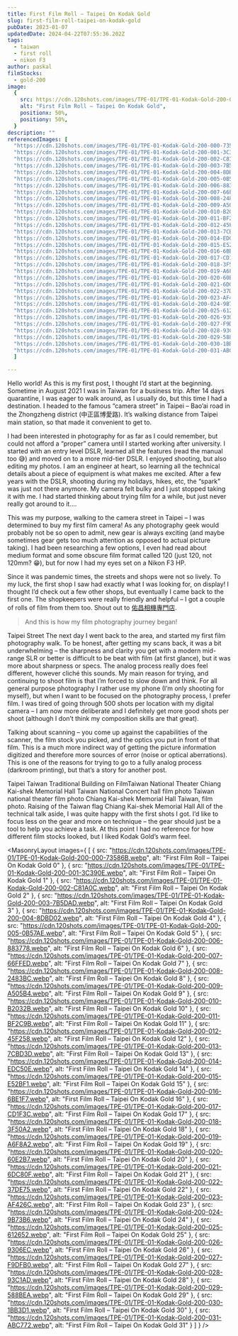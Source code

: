 ```yaml
---
title: First Film Roll – Taipei On Kodak Gold
slug: first-film-roll-taipei-on-kodak-gold
pubDate: 2023-01-07
updatedDate: 2024-04-22T07:55:36.202Z
tags: 
  - taiwan
  - first roll
  - nikon F3
author: paskal
filmStocks: 
  - gold-200
image:
  {
    src: https://cdn.120shots.com/images/TPE-01/TPE-01-Kodak-Gold-200-014-EDC50E.webp,
    alt: "First Film Roll – Taipei On Kodak Gold",
    positionx: 50%,
    positiony: 50%,
  }
description: ""
referencedImages: [
  "https://cdn.120shots.com/images/TPE-01/TPE-01-Kodak-Gold-200-000-73586B.webp",
  "https://cdn.120shots.com/images/TPE-01/TPE-01-Kodak-Gold-200-001-3C390E.webp",
  "https://cdn.120shots.com/images/TPE-01/TPE-01-Kodak-Gold-200-002-C81A0C.webp",
  "https://cdn.120shots.com/images/TPE-01/TPE-01-Kodak-Gold-200-003-7B5DAD.webp",
  "https://cdn.120shots.com/images/TPE-01/TPE-01-Kodak-Gold-200-004-8DBD02.webp",
  "https://cdn.120shots.com/images/TPE-01/TPE-01-Kodak-Gold-200-005-0B57AE.webp",
  "https://cdn.120shots.com/images/TPE-01/TPE-01-Kodak-Gold-200-006-883778.webp",
  "https://cdn.120shots.com/images/TPE-01/TPE-01-Kodak-Gold-200-007-66FFED.webp",
  "https://cdn.120shots.com/images/TPE-01/TPE-01-Kodak-Gold-200-008-2483BC.webp",
  "https://cdn.120shots.com/images/TPE-01/TPE-01-Kodak-Gold-200-009-A505B4.webp",
  "https://cdn.120shots.com/images/TPE-01/TPE-01-Kodak-Gold-200-010-B2032B.webp",
  "https://cdn.120shots.com/images/TPE-01/TPE-01-Kodak-Gold-200-011-BF2C9B.webp",
  "https://cdn.120shots.com/images/TPE-01/TPE-01-Kodak-Gold-200-012-45F258.webp",
  "https://cdn.120shots.com/images/TPE-01/TPE-01-Kodak-Gold-200-013-7CBD3D.webp",
  "https://cdn.120shots.com/images/TPE-01/TPE-01-Kodak-Gold-200-014-EDC50E.webp",
  "https://cdn.120shots.com/images/TPE-01/TPE-01-Kodak-Gold-200-015-E52BF1.webp",
  "https://cdn.120shots.com/images/TPE-01/TPE-01-Kodak-Gold-200-016-6BE1F7.webp",
  "https://cdn.120shots.com/images/TPE-01/TPE-01-Kodak-Gold-200-017-CD1F3C.webp",
  "https://cdn.120shots.com/images/TPE-01/TPE-01-Kodak-Gold-200-018-3F50A2.webp",
  "https://cdn.120shots.com/images/TPE-01/TPE-01-Kodak-Gold-200-019-A6F8A2.webp",
  "https://cdn.120shots.com/images/TPE-01/TPE-01-Kodak-Gold-200-020-60E2B7.webp",
  "https://cdn.120shots.com/images/TPE-01/TPE-01-Kodak-Gold-200-021-6DC80F.webp",
  "https://cdn.120shots.com/images/TPE-01/TPE-01-Kodak-Gold-200-022-37DE75.webp",
  "https://cdn.120shots.com/images/TPE-01/TPE-01-Kodak-Gold-200-023-AF426C.webp",
  "https://cdn.120shots.com/images/TPE-01/TPE-01-Kodak-Gold-200-024-9B73B6.webp",
  "https://cdn.120shots.com/images/TPE-01/TPE-01-Kodak-Gold-200-025-612652.webp",
  "https://cdn.120shots.com/images/TPE-01/TPE-01-Kodak-Gold-200-026-9306EC.webp",
  "https://cdn.120shots.com/images/TPE-01/TPE-01-Kodak-Gold-200-027-F9DFB0.webp",
  "https://cdn.120shots.com/images/TPE-01/TPE-01-Kodak-Gold-200-028-93C1AD.webp",
  "https://cdn.120shots.com/images/TPE-01/TPE-01-Kodak-Gold-200-029-588BEA.webp",
  "https://cdn.120shots.com/images/TPE-01/TPE-01-Kodak-Gold-200-030-1BB3D1.webp",
  "https://cdn.120shots.com/images/TPE-01/TPE-01-Kodak-Gold-200-031-ABC772.webp"
  ]

---
```



Hello world! As this is my first post, I thought I’d start at the beginning. Sometime in August 2021 I was in Taiwan for a business trip. After 14 days quarantine, I was eager to walk around, as I usually do, but this time I had a destination. I headed to the famous “camera street” in Taipei – Bao’ai road in the Zhongzheng district (中正區博愛路). It’s walking distance from Taipei main station, so that made it convenient to get to.

I had been interested in photography for as far as I could remember, but could not afford a “proper” camera until I started working after university. I started with an entry level DSLR, learned all the features (read the manual too 😅) and moved on to a more mid-tier DSLR. I enjoyed shooting, but also editing my photos. I am an engineer at heart, so learning all the technical details about a piece of equipment is what makes me excited. After a few years with the DSLR, shooting during my holidays, hikes, etc, the “spark” was just not there anymore. My camera felt bulky and I just stopped taking it with me. I had started thinking about trying film for a while, but just never really got around to it….

This was my purpose, walking to the camera street in Taipei – I was determined to buy my first film camera! As any photography geek would probably not be so open to admit, new gear is always exciting (and maybe sometimes gear gets too much attention as opposed to actual picture taking). I had been researching a few options, I even had read about medium format and some obscure film format called 120 (just 120, not 120mm? 😁), but for now I had my eyes set on a Nikon F3 HP.

Since it was pandemic times, the streets and shops were not so lively. To my luck, the first shop I saw had exactly what I was looking for, on display! I thought I’d check out a few other shops, but eventually I came back to the first one. The shopkeepers were really friendly and helpful – I got a couple of rolls of film from them too. Shout out to [佑昌相機專門店](https://goo.gl/maps/nD5tjE3HFC2rde8b7).

> And this is how my film photography journey began!

Taipei Street
The next day I went back to the area, and started my first film photography walk. To be honest, after getting my scans back, it was a bit underwhelming – the sharpness and clarity you get with a modern mid-range SLR or better is difficult to be beat with film (at first glance), but it was more about sharpness or specs. The analog process really does feel different, however cliché this sounds. My main reason for trying, and continuing to shoot film is that I’m forced to slow down and think. For all general purpose photography I rather use my phone (I’m only shooting for myself), but when I want to be focused on the photography process, I prefer film. I was tired of going through 500 shots per location with my digital camera – I am now more deliberate and I definitely get more good shots per shoot (although I don’t think my composition skills are that great).


Talking about scanning – you come up against the capabilities of the scanner, the film stock you picked, and the optics you put in front of that film. This is a much more indirect way of getting the picture information digitized and therefore more sources of error (noise or optical aberrations). This is one of the reasons for trying to go to a fully analog process (darkroom printing), but that’s a story for another post.

Taipei Taiwan Traditional Building on FilmTaiwan National Theater
Chiang Kai-shek Memorial Hall
Taiwan National Concert hall film photo
Taiwan national theater film photo
Chiang Kai-shek Memorial Hall Taiwan, film photo.
Raising of the Taiwan flag Chiang Kai-shek Memorial Hall
All of the technical talk aside, I was quite happy with the first shots I got. I’d like to focus less on the gear and more on technique – the gear should just be a tool to help you achieve a task. At this point I had no reference for how different film stocks looked, but I liked Kodak Gold’s warm feel.

<MasonryLayout
  images={
    [
      { src: "https://cdn.120shots.com/images/TPE-01/TPE-01-Kodak-Gold-200-000-73586B.webp", alt: "First Film Roll – Taipei On Kodak Gold 0" },
      { src: "https://cdn.120shots.com/images/TPE-01/TPE-01-Kodak-Gold-200-001-3C390E.webp", alt: "First Film Roll – Taipei On Kodak Gold 1" },
      { src: "https://cdn.120shots.com/images/TPE-01/TPE-01-Kodak-Gold-200-002-C81A0C.webp", alt: "First Film Roll – Taipei On Kodak Gold 2" },
      { src: "https://cdn.120shots.com/images/TPE-01/TPE-01-Kodak-Gold-200-003-7B5DAD.webp", alt: "First Film Roll – Taipei On Kodak Gold 3" },
      { src: "https://cdn.120shots.com/images/TPE-01/TPE-01-Kodak-Gold-200-004-8DBD02.webp", alt: "First Film Roll – Taipei On Kodak Gold 4" },
      { src: "https://cdn.120shots.com/images/TPE-01/TPE-01-Kodak-Gold-200-005-0B57AE.webp", alt: "First Film Roll – Taipei On Kodak Gold 5" },
      { src: "https://cdn.120shots.com/images/TPE-01/TPE-01-Kodak-Gold-200-006-883778.webp", alt: "First Film Roll – Taipei On Kodak Gold 6" },
      { src: "https://cdn.120shots.com/images/TPE-01/TPE-01-Kodak-Gold-200-007-66FFED.webp", alt: "First Film Roll – Taipei On Kodak Gold 7" },
      { src: "https://cdn.120shots.com/images/TPE-01/TPE-01-Kodak-Gold-200-008-2483BC.webp", alt: "First Film Roll – Taipei On Kodak Gold 8" },
      { src: "https://cdn.120shots.com/images/TPE-01/TPE-01-Kodak-Gold-200-009-A505B4.webp", alt: "First Film Roll – Taipei On Kodak Gold 9" },
      { src: "https://cdn.120shots.com/images/TPE-01/TPE-01-Kodak-Gold-200-010-B2032B.webp", alt: "First Film Roll – Taipei On Kodak Gold 10" },
      { src: "https://cdn.120shots.com/images/TPE-01/TPE-01-Kodak-Gold-200-011-BF2C9B.webp", alt: "First Film Roll – Taipei On Kodak Gold 11" },
      { src: "https://cdn.120shots.com/images/TPE-01/TPE-01-Kodak-Gold-200-012-45F258.webp", alt: "First Film Roll – Taipei On Kodak Gold 12" },
      { src: "https://cdn.120shots.com/images/TPE-01/TPE-01-Kodak-Gold-200-013-7CBD3D.webp", alt: "First Film Roll – Taipei On Kodak Gold 13" },
      { src: "https://cdn.120shots.com/images/TPE-01/TPE-01-Kodak-Gold-200-014-EDC50E.webp", alt: "First Film Roll – Taipei On Kodak Gold 14" },
      { src: "https://cdn.120shots.com/images/TPE-01/TPE-01-Kodak-Gold-200-015-E52BF1.webp", alt: "First Film Roll – Taipei On Kodak Gold 15" },
      { src: "https://cdn.120shots.com/images/TPE-01/TPE-01-Kodak-Gold-200-016-6BE1F7.webp", alt: "First Film Roll – Taipei On Kodak Gold 16" },
      { src: "https://cdn.120shots.com/images/TPE-01/TPE-01-Kodak-Gold-200-017-CD1F3C.webp", alt: "First Film Roll – Taipei On Kodak Gold 17" },
      { src: "https://cdn.120shots.com/images/TPE-01/TPE-01-Kodak-Gold-200-018-3F50A2.webp", alt: "First Film Roll – Taipei On Kodak Gold 18" },
      { src: "https://cdn.120shots.com/images/TPE-01/TPE-01-Kodak-Gold-200-019-A6F8A2.webp", alt: "First Film Roll – Taipei On Kodak Gold 19" },
      { src: "https://cdn.120shots.com/images/TPE-01/TPE-01-Kodak-Gold-200-020-60E2B7.webp", alt: "First Film Roll – Taipei On Kodak Gold 20" },
      { src: "https://cdn.120shots.com/images/TPE-01/TPE-01-Kodak-Gold-200-021-6DC80F.webp", alt: "First Film Roll – Taipei On Kodak Gold 21" },
      { src: "https://cdn.120shots.com/images/TPE-01/TPE-01-Kodak-Gold-200-022-37DE75.webp", alt: "First Film Roll – Taipei On Kodak Gold 22" },
      { src: "https://cdn.120shots.com/images/TPE-01/TPE-01-Kodak-Gold-200-023-AF426C.webp", alt: "First Film Roll – Taipei On Kodak Gold 23" },
      { src: "https://cdn.120shots.com/images/TPE-01/TPE-01-Kodak-Gold-200-024-9B73B6.webp", alt: "First Film Roll – Taipei On Kodak Gold 24" },
      { src: "https://cdn.120shots.com/images/TPE-01/TPE-01-Kodak-Gold-200-025-612652.webp", alt: "First Film Roll – Taipei On Kodak Gold 25" },
      { src: "https://cdn.120shots.com/images/TPE-01/TPE-01-Kodak-Gold-200-026-9306EC.webp", alt: "First Film Roll – Taipei On Kodak Gold 26" },
      { src: "https://cdn.120shots.com/images/TPE-01/TPE-01-Kodak-Gold-200-027-F9DFB0.webp", alt: "First Film Roll – Taipei On Kodak Gold 27" },
      { src: "https://cdn.120shots.com/images/TPE-01/TPE-01-Kodak-Gold-200-028-93C1AD.webp", alt: "First Film Roll – Taipei On Kodak Gold 28" },
      { src: "https://cdn.120shots.com/images/TPE-01/TPE-01-Kodak-Gold-200-029-588BEA.webp", alt: "First Film Roll – Taipei On Kodak Gold 29" },
      { src: "https://cdn.120shots.com/images/TPE-01/TPE-01-Kodak-Gold-200-030-1BB3D1.webp", alt: "First Film Roll – Taipei On Kodak Gold 30" },
      { src: "https://cdn.120shots.com/images/TPE-01/TPE-01-Kodak-Gold-200-031-ABC772.webp", alt: "First Film Roll – Taipei On Kodak Gold 31" }
    ]
  }
/>